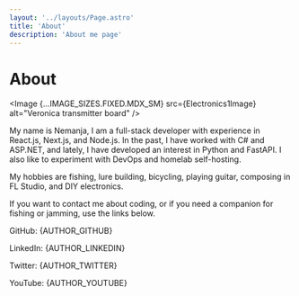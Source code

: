```yaml
---
layout: '../layouts/Page.astro'
title: 'About'
description: 'About me page'
---
```





# About

<Image {...IMAGE_SIZES.FIXED.MDX_SM} src={Electronics1Image} alt="Veronica transmitter board" /> 

My name is Nemanja, I am a full-stack developer with experience in React.js, Next.js, and Node.js. In the past, I have worked with C# and ASP.NET, and lately, I have developed an interest in Python and FastAPI. I also like to experiment with DevOps and homelab self-hosting.

My hobbies are fishing, lure building, bicycling, playing guitar, composing in FL Studio, and DIY electronics.

If you want to contact me about coding, or if you need a companion for fishing or jamming, use the links below.

<p class="my-2 flex gap-1 flex-col xs:flex-row">
  <label class="font-bold">GitHub:</label>
  <Link href={AUTHOR_GITHUB} target="_blank">{AUTHOR_GITHUB}</Link>
</p>
<p class="my-2 flex gap-1 flex-col xs:flex-row">
  <label class="font-bold">LinkedIn:</label>
  <Link href={AUTHOR_LINKEDIN} target="_blank">{AUTHOR_LINKEDIN}</Link>
</p>
<p class="my-2 flex gap-1 flex-col xs:flex-row">
  <label class="font-bold">Twitter:</label>
  <Link href={AUTHOR_TWITTER} target="_blank">{AUTHOR_TWITTER}</Link>
</p>
<p class="my-2 flex gap-1 flex-col xs:flex-row">
  <label class="font-bold">YouTube:</label>
  <Link href={AUTHOR_YOUTUBE} target="_blank">{AUTHOR_YOUTUBE}</Link>
</p>

